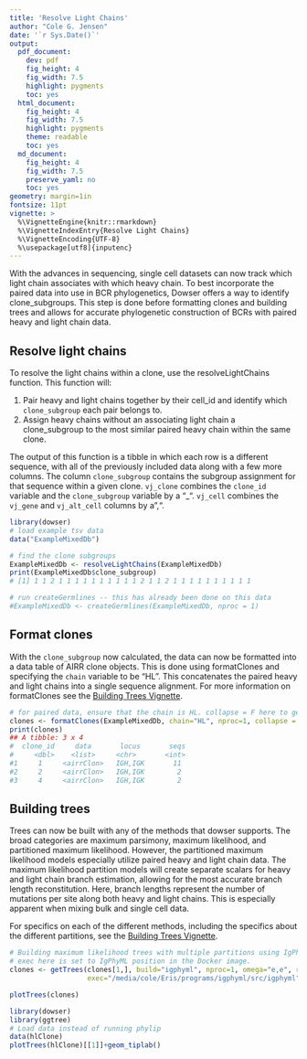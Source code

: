 ```yaml
---
title: 'Resolve Light Chains'
author: "Cole G. Jensen"
date: '`r Sys.Date()`'
output:
  pdf_document:
    dev: pdf
    fig_height: 4
    fig_width: 7.5
    highlight: pygments
    toc: yes
  html_document:
    fig_height: 4
    fig_width: 7.5
    highlight: pygments
    theme: readable
    toc: yes
  md_document:
    fig_height: 4
    fig_width: 7.5
    preserve_yaml: no
    toc: yes
geometry: margin=1in
fontsize: 11pt
vignette: >
  %\VignetteEngine{knitr::rmarkdown}
  %\VignetteIndexEntry{Resolve Light Chains}
  %\VignetteEncoding{UTF-8}  
  %\usepackage[utf8]{inputenc}
---
```


With the advances in sequencing, single cell datasets can now track which light chain associates with which heavy chain. To best incorporate the paired data into use in BCR phylogenetics, Dowser offers a way to identify clone_subgroups. This step is done before formatting clones and building trees and allows for accurate phylogenetic construction of BCRs with paired heavy and light chain data. 

## Resolve light chains 

To resolve the light chains within a clone, use the resolveLightChains function. This function will:

1. Pair heavy and light chains together by their cell_id and identify which `clone_subgroup` each pair belongs to. 
2. Assign heavy chains without an associating light chain a clone_subgroup to the most similar paired heavy chain within the same clone.

The output of this function is a tibble in which each row is a different sequence, with all of the previously included data along with a few more columns. The column `clone_subgroup` contains the subgroup assignment for that sequence within a given clone. `vj_clone` combines the `clone_id` variable and the `clone_subgroup` variable by a "_". `vj_cell` combines the `vj_gene` and `vj_alt_cell` columns by a ",". 

```r
library(dowser)
# load example tsv data
data("ExampleMixedDb")

# find the clone subgroups 
ExampleMixedDb <- resolveLightChains(ExampleMixedDb)
print(ExampleMixedDb$clone_subgroup)
# [1] 1 1 2 1 1 1 1 1 1 1 1 1 1 2 1 1 2 1 1 1 1 1 1 1 1 1 1
```

```r
# run createGermlines -- this has already been done on this data
#ExampleMixedDb <- createGermlines(ExampleMixedDb, nproc = 1)
```

## Format clones

With the `clone_subgroup` now calculated, the data can now be formatted into a data table of AIRR clone objects. This is done using formatClones and specifying the `chain` variable to be "HL". This concatenates the paired heavy and light chains into a single sequence alignment. For more information on formatClones see the [Building Trees Vignette](Building-Trees-Vignette.md).

```r
# for paired data, ensure that the chain is HL. collapse = F here to get multiple clones due to the sequences being very similar. 
clones <- formatClones(ExampleMixedDb, chain="HL", nproc=1, collapse = F)
print(clones)
## A tibble: 3 x 4
#  clone_id     data       locus       seqs    
#     <dbl>    <list>     <chr>       <int> 
#1     1     <airrClon>   IGH,IGK       11 
#2     2     <airrClon>   IGH,IGK        2 
#3     4     <airrClon>   IGH,IGK        2 
```
## Building trees 

Trees can now be built with any of the methods that dowser supports. The broad categories are maximum parsimony, maximum likelihood, and partitioned maximum likelihood. However, the partitioned maximum likelihood models especially utilize paired heavy and light chain data. The maximum likelihood partition models will create separate scalars for heavy and light chain branch estimation, allowing for the most accurate branch length reconstitution. Here, branch lengths represent the number of mutations per site along both heavy and light chains. This is especially apparent when mixing bulk and single cell data. 

For specifics on each of the different methods, including the specifics about the different partitions, see the [Building Trees Vignette](Building-Trees-Vignette.md).

```r
# Building maximum likelihood trees with multiple partitions using IgPhyML.
# exec here is set to IgPhyML position in the Docker image.
clones <- getTrees(clones[1,], build="igphyml", nproc=1, omega="e,e", rates="0,1", partition="hl",
                   exec="/media/cole/Eris/programs/igphyml/src/igphyml")
```


``` r
plotTrees(clones)
```

```r
library(dowser)
library(ggtree)
# Load data instead of running phylip
data(hlClone)
plotTrees(hlClone)[[1]]+geom_tiplab()
```



